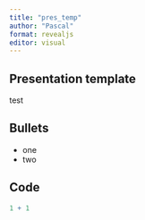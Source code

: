 ```yaml
---
title: "pres_temp"
author: "Pascal"
format: revealjs
editor: visual
---
```


## Presentation template

test

## Bullets

-   one
-   two

## Code

```r
1 + 1
```
